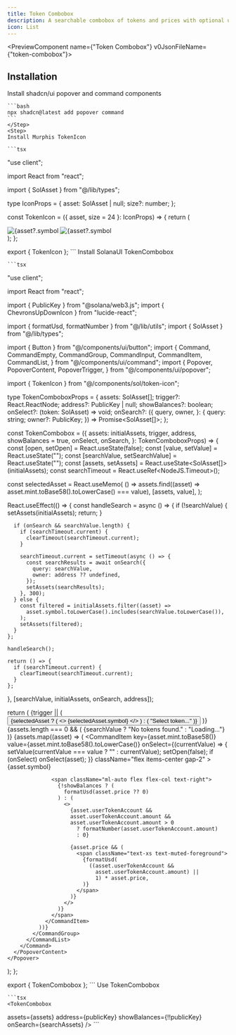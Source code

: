 ```yaml
---
title: Token Combobox
description: A searchable combobox of tokens and prices with optional user balances.
icon: List
---
```



<PreviewComponent name={"Token Combobox"} v0JsonFileName={"token-combobox"}>
  <TokenCombobox assets={[]} className="max-w-md" />
</PreviewComponent>

## Installation

<Steps>
    <Step>
    Install shadcn/ui popover and command components

    ```bash
    npx shadcn@latest add popover command
    ```
    </Step>
    <Step>
    Install Murphis TokenIcon

    ```tsx

"use client";

import React from "react";

import { SolAsset } from "@/lib/types";

type IconProps = {
asset: SolAsset | null;
size?: number;
};

const TokenIcon = ({ asset, size = 24 }: IconProps) => {
return (

<div
  className="relative shrink-0 rounded-full border border-border bg-background p-0"
  style={{
    width: size + 2,
    height: size + 2,
  }}
>
  <img
    src="/token-icons/placeholder.jpg"
    alt={asset?.symbol ?? asset?.mint.toBase58() ?? ""}
    width={size}
    height={size}
    className="absolute inset-0 rounded-full"
  />
  <img
    src={asset?.image ?? ""}
    alt={asset?.symbol ?? asset?.mint.toBase58() ?? ""}
    width={size}
    height={size}
    className="absolute inset-0 rounded-full"
    style={{
      width: size,
      height: size,
    }}
  />
</div>
); };

export { TokenIcon };
    ```
    </Step>
    <Step>
    Install SolanaUI TokenCombobox

    ```tsx

"use client";

import React from "react";

import { PublicKey } from "@solana/web3.js";
import { ChevronsUpDownIcon } from "lucide-react";

import { formatUsd, formatNumber } from "@/lib/utils";
import { SolAsset } from "@/lib/types";

import { Button } from "@/components/ui/button";
import {
  Command,
  CommandEmpty,
  CommandGroup,
  CommandInput,
  CommandItem,
  CommandList,
} from "@/components/ui/command";
import {
  Popover,
  PopoverContent,
  PopoverTrigger,
} from "@/components/ui/popover";

import { TokenIcon } from "@/components/sol/token-icon";

type TokenComboboxProps = {
assets: SolAsset[];
trigger?: React.ReactNode;
address?: PublicKey | null;
showBalances?: boolean;
onSelect?: (token: SolAsset) => void;
onSearch?: ({
query,
owner,
}: {
query: string;
owner?: PublicKey;
}) => Promise<SolAsset[]>;
};

const TokenCombobox = ({
assets: initialAssets,
trigger,
address,
showBalances = true,
onSelect,
onSearch,
}: TokenComboboxProps) => {
const [open, setOpen] = React.useState(false);
const [value, setValue] = React.useState("");
const [searchValue, setSearchValue] = React.useState("");
const [assets, setAssets] = React.useState<SolAsset[]>(initialAssets);
const searchTimeout = React.useRef<NodeJS.Timeout>();

const selectedAsset = React.useMemo(
() => assets.find((asset) => asset.mint.toBase58().toLowerCase() === value),
[assets, value],
);

React.useEffect(() => {
const handleSearch = async () => {
if (!searchValue) {
setAssets(initialAssets);
return;
}

      if (onSearch && searchValue.length) {
        if (searchTimeout.current) {
          clearTimeout(searchTimeout.current);
        }

        searchTimeout.current = setTimeout(async () => {
          const searchResults = await onSearch({
            query: searchValue,
            owner: address ?? undefined,
          });
          setAssets(searchResults);
        }, 300);
      } else {
        const filtered = initialAssets.filter((asset) =>
          asset.symbol.toLowerCase().includes(searchValue.toLowerCase()),
        );
        setAssets(filtered);
      }
    };

    handleSearch();

    return () => {
      if (searchTimeout.current) {
        clearTimeout(searchTimeout.current);
      }
    };

}, [searchValue, initialAssets, onSearch, address]);

return (
<Popover open={open} onOpenChange={setOpen}>
<PopoverTrigger asChild>
{trigger || (
<Button
            variant="outline"
            role="combobox"
            size="lg"
            aria-expanded={open}
            className="h-12 w-[300px] justify-start gap-2.5 px-3 font-medium"
          >
{selectedAsset ? (
<>
<TokenIcon asset={selectedAsset} />
{selectedAsset.symbol}
</>
) : (
"Select token..."
)}
<ChevronsUpDownIcon size={16} className="ml-auto opacity-50" />
</Button>
)}
</PopoverTrigger>
<PopoverContent className="w-[300px] p-0">
<Command shouldFilter={false}>
<CommandInput
            placeholder="Search tokens..."
            value={searchValue}
            onValueChange={setSearchValue}
          />
<CommandList>
{assets.length === 0 && (
<CommandEmpty>
{searchValue ? "No tokens found." : "Loading..."}
</CommandEmpty>
)}
<CommandGroup>
{assets.map((asset) => (
<CommandItem
key={asset.mint.toBase58()}
value={asset.mint.toBase58().toLowerCase()}
onSelect={(currentValue) => {
setValue(currentValue === value ? "" : currentValue);
setOpen(false);
if (onSelect) onSelect(asset);
}}
className="flex items-center gap-2" >
<TokenIcon asset={asset} />
{asset.symbol}

                  <span className="ml-auto flex flex-col text-right">
                    {!showBalances ? (
                      formatUsd(asset.price ?? 0)
                    ) : (
                      <>
                        {asset.userTokenAccount &&
                        asset.userTokenAccount.amount &&
                        asset.userTokenAccount.amount > 0
                          ? formatNumber(asset.userTokenAccount.amount)
                          : 0}

                        {asset.price && (
                          <span className="text-xs text-muted-foreground">
                            {formatUsd(
                              ((asset.userTokenAccount &&
                                asset.userTokenAccount.amount) ||
                                1) * asset.price,
                            )}
                          </span>
                        )}
                      </>
                    )}
                  </span>
                </CommandItem>
              ))}
            </CommandGroup>
          </CommandList>
        </Command>
      </PopoverContent>
    </Popover>

);
};

export { TokenCombobox };
    ```
    </Step>
    <Step>
    Use TokenCombobox

    ```tsx
    <TokenCombobox
  assets={assets}
  address={publicKey}
  showBalances={!!publicKey}
  onSearch={searchAssets}
/>
    ```
    </Step>

</Steps>

